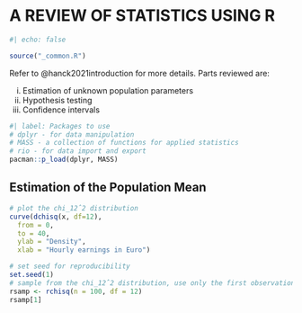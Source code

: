 # A REVIEW OF STATISTICS USING R 
```r
#| echo: false

source("_common.R")
```

Refer to @hanck2021introduction for more details. Parts reviewed are:

i. Estimation of unknown population parameters
ii. Hypothesis testing
iii. Confidence intervals

```r
#| label: Packages to use
# dplyr - for data manipulation
# MASS - a collection of functions for applied statistics 
# rio - for data import and export
pacman::p_load(dplyr, MASS)
```

## Estimation of the Population Mean
```r
# plot the chi_12ˆ2 distribution
curve(dchisq(x, df=12),
  from = 0,
  to = 40,
  ylab = "Density",
  xlab = "Hourly earnings in Euro")
```
```r
# set seed for reproducibility
set.seed(1)
# sample from the chi_12ˆ2 distribution, use only the first observation
rsamp <- rchisq(n = 100, df = 12)
rsamp[1]
```



